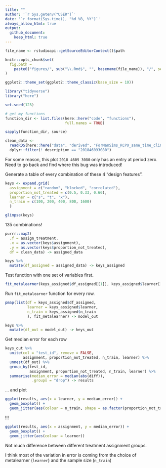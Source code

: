 ```yaml
---
title: ""
author: '`r Sys.getenv("USER")`'
date: '`r format(Sys.time(), "%d %B, %Y")`' 
always_allow_html: true
output: 
  github_document:
    keep_html: true
---
```

	
```r
file_name <- rstudioapi::getSourceEditorContext()$path

knitr::opts_chunk$set(
  fig.path =
    paste0("figures/", sub("\\.Rmd$", "", basename(file_name)), "/", sep = "")
)

ggplot2::theme_set(ggplot2::theme_classic(base_size = 10))
```

```r
library("tidyverse")
library("here")

set.seed(123)

# get my functions
function_dir <- list.files(here::here("code", "functions"),
                           full.names = TRUE)

sapply(function_dir, source)
```

```r
clean_data <-
  readRDS(here::here("data", "derived", "ForManSims_RCP0_same_time_clim.rds")) %>% 
  dplyr::filter(! description == "201846093080")
```

For some reason, this plot `2018 4609 3080` only has an entry at period zero.
Need to go back and find where this bug was introduced!

Generate a table of every combination of these 4 "design features".

```r
keys <- expand.grid(
  assignment = c("random", "blocked", "correlated"),
  proportion_not_treated = c(0.5, 0.33, 0.66), 
  learner = c("s", "t", "x"),
  n_train = c(100, 200, 400, 800, 1600)
  )

glimpse(keys)
```

135 combinations!

```r
purrr::map2(
  .f = assign_treatment,
  .x = as.vector(keys$assignment), 
  .y = as.vector(keys$proportion_not_treated),
  df = clean_data) -> assigned_data

keys %>% 
  mutate(df_assigned = assigned_data) -> keys_assigned
```

Test function with one set of variables first.

```r
fit_metalearner(keys_assigned$df_assigned[[1]], keys_assigned$learner[[1]], keys_assigned$n_train[[1]])
```

Run `fit_metalearner` function for every row.

```r
pmap(list(df = keys_assigned$df_assigned,
          learner = keys_assigned$learner, 
          n_train = keys_assigned$n_train
          ), fit_metalearner) -> model_out

keys %>% 
  mutate(df_out = model_out) -> keys_out
```

Get median error for each row

```r
keys_out %>% 
  unite(col = "test_id", remove = FALSE,
        assignment, proportion_not_treated, n_train, learner) %>% 
  unnest(df_out) %>% 
  group_by(test_id,
           assignment, proportion_not_treated, n_train, learner) %>% 
  summarise(median_error = median(abs(diff)),
            .groups = "drop") -> results

```

... and plot

```r
ggplot(results, aes(x = learner, y = median_error)) +
  geom_boxplot() +
  geom_jitter(aes(colour = n_train, shape = as.factor(proportion_not_treated)))
```

!!!

```r
ggplot(results, aes(x = assignment, y = median_error)) +
  geom_boxplot() +
  geom_jitter(aes(colour = learner))
```

Not much difference between different treatment assignment groups.

I think most of the variation in error is coming from 
the choice of metalearner (`learner`) and the sample size (`n_train`)
